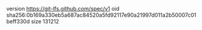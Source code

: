 version https://git-lfs.github.com/spec/v1
oid sha256:0b169a330eb5a687ac84520a5fd92117e90a21997d011a2b50007c01beff330d
size 131212
